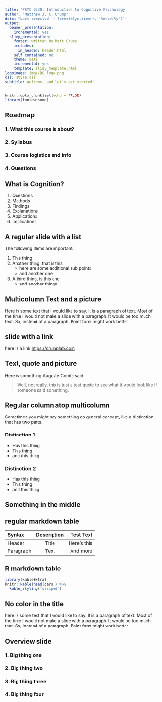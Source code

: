 ```yaml
---
title: 'PSYC 2530: Introduction to Cognitive Psychology'
author: "Matthew J. C. Crump"
date: "Last compiled `r format(Sys.time(), '%m/%d/%y')`"
output:
  beamer_presentation:
    incremental: yes
  slidy_presentation:
    footer: written by Matt Crump
    includes:
      in_header: header.html
    self_contained: no
    theme: yeti
    incremental: yes
    template: slidy_template.html
logoimage: imgs/BC_logo.png
css: style.css
subtitle: Welcome, and let's get started!
---
```


```r
knitr::opts_chunk$set(echo = FALSE)
library(fontawesome)
```

## Roadmap

### 1. What this course is about? {.bolder}

### 2. Syllabus {.greyout}

### 3. Course logistics and info {.greyout}

### 4. Questions {.greyout}


## What is Cognition?

::: {.bigger}
1. Questions
2. Methods
3. Findings
4. Explanations
5. Applications
6. Implications
:::


## A regular slide with a list

The following items are important:

1. This thing
2. Another thing, that is this
    - here are some additional sub points
    - and another one
3. A third thing, is this one
    -  and another things

## Multicolumn Text and a picture

:::: {.row}
::: {.col-md-6}

Here is some text that I would like to say. It is a paragraph of text. Most of the time I would not make a slide with a paragraph. It would be too much text. So, instead of a paragraph. Point form might work better

:::

::: {.col-md-6}



:::
::::

## slide with a link

here is a link <https://crumplab.com>




## Text, quote and picture

:::: {.row}
::: {.col-md-8}

Here is something Auguste Comte said:

> Well, not really, this is just a test quote to see what it would look like if someone said something.

:::

::: {.col-md-4}



:::
::::


## Regular column atop multicolumn

Sometimes you might say something as general concept, like a distinction that has two parts. 

:::: {.row}
::: {.col-md-6}

### Distinction 1

- Has this thing
- This thing
- and this thing

:::

::: {.col-md-6}

### Distinction 2
- Has this thing
- This thing
- and this thing

:::
::::

## Something in the middle {.center .middle}

## regular markdown table

| Syntax      | Description | Test Text     |
| :---        |    :----:   |          ---: |
| Header      | Title       | Here's this   |
| Paragraph   | Text        | And more      |


## R markdown table

```r
library(kableExtra)
knitr::kable(head(cars)) %>%
  kable_styling("striped")
```

## {.nocolor}




## No color in the title {.nocolor}

here is some text that I would like to say. It is a paragraph of text. Most of the time I would not make a slide with a paragraph. It would be too much text. So, instead of a paragraph. Point form might work better

## Overview slide

### 1. Big thing one {.bolder}

### 2. Big thing two {.greyout}

### 3. Big thing three {.greyout}

### 4. Big thing four {.greyout}


